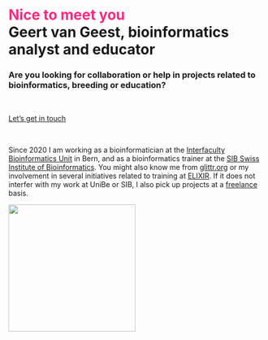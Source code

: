 

# <span style='color:#ff2a7fff'>Nice to meet you</span><br> Geert van Geest, bioinformatics analyst and educator

### Are you looking for collaboration or help in projects related to bioinformatics, breeding or education? 

<br>

[Let's get in touch](mailto:geert@vangeestconsultancy.com){.btn .btn-primary .btn-lg}


<br>

Since 2020 I am working as a bioinformatician at the [Interfaculty Bioinformatics Unit](https://www.bioinformatics.unibe.ch/) in Bern, and as a bioinformatics trainer at the [SIB Swiss Institute of Bioinformatics](https://www.sib.swiss/training). You might also know me from [glittr.org](https://glittr.org) or my involvement in several initiatives related to training at [ELIXIR](https://elixir-europe.org/). If it does not interfer with my work at UniBe or SIB, I also pick up projects at a [freelance](freelance.qmd) basis. 

![](img/IBU_Foto_GvG2_lowdef.jpg){width=250}